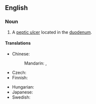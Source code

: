 ==English==
{{wikipedia}}

===Noun===
{{en-noun}}

# {{lb|en|pathology}} A [[peptic ulcer]] located in the [[duodenum]].

====Translations====
{{trans-top|ulcer in the duodenum}}
* Chinese:
*: Mandarin: {{t+|cmn|十二指腸潰瘍|sc=Hani}}, {{t+|cmn|十二指肠溃疡|tr=shí'èrzhǐcháng kuìyáng|sc=Hani}}
* Czech: {{t|cs|dvanáctníkový vřed|m}}
* Finnish: {{t|fi|pohjukaissuolihaava}}
{{trans-mid}}
* Hungarian: {{t+|hu|nyombélfekély}}
* Japanese: {{t|ja|十二指腸潰瘍|tr=じゅうにしちょうかいよう, jūnishichōkaiyō|sc=Jpan}}
* Swedish: {{t+|sv|duodenalsår|n}}
{{trans-bottom}}